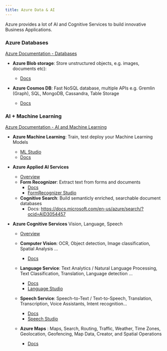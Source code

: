 ```yaml
---
title: Azure Data & AI
---
```


<PageDescription>

Azure provides a lot of AI and Cognitive Services to build innovative Business Applications.
</PageDescription>


### Azure Databases
[Azure Documentation - Databases](https://docs.microsoft.com/en-us/azure/?product=databases&ocid=AID3054457)

- __Azure Blob storage__: Store unstructured objects, e.g. images, documents etc):
  - [Docs](https://docs.microsoft.com/en-us/azure/storage/blobs/?ocid=AID3054457)

- __Azure Cosmos DB__: Fast NoSQL database, multiple APIs e.g. Gremlin (Graph), SQL, MongoDB, Cassandra, Table Storage
  - [Docs](https://docs.microsoft.com/en-us/azure/cosmos-db/?ocid=AID3054457)

### AI + Machine Learning
[Azure Documentation - AI and Machine Learning](https://docs.microsoft.com/en-us/azure/?product=ai-machine-learning&ocid=AID3054457)

- __Azure Machine Learning__: Train, test deploy your Machine Learning Models
  - [ML Studio](https://ml.azure.com/?ocid=AID3054457)
  - [Docs](https://docs.microsoft.com/en-us/azure/machine-learning/?ocid=AID3054457)


- __Azure Applied AI Services__ 
  - [Overview](https://docs.microsoft.com/en-us/azure/applied-ai-services/?ocid=AID3054457)
  - __Form Recognizer__: Extract text from forms and documents
    - [Docs](https://docs.microsoft.com/en-us/azure/applied-ai-services/form-recognizer/?ocid=AID3054457)
    - [FormRecognizer Studio](https://formrecognizer.appliedai.azure.com/?ocid=AID3054457)
  - __Cognitive Search__: Build semanticly enriched, searchable document databases
    - Docs: https://docs.microsoft.com/en-us/azure/search/?ocid=AID3054457
  

- __Azure Cognitive Services__ Vision, Language, Speech 
  - [Overview](https://docs.microsoft.com/en-us/azure/cognitive-services/?ocid=AID3054457)

  - __Computer Vision__: OCR, Object detection, Image classification, Spatial Analysis ...
    - [Docs](https://docs.microsoft.com/en-us/azure/cognitive-services/computer-vision/?ocid=AID3054457)
  - __Language Service__: Text Analytics / Natural Language Processing, Text Classification, Translation, Language detection ...
    - [Docs](https://docs.microsoft.com/en-us/azure/cognitive-services/language-service/?ocid=AID3054457)
    - [Language Studio](https://language.azure.com/?ocid=AID3054457)
  - __Speech Service__: Speech-to-Text / Text-to-Speech, Translation, Transcription, Voice Assistants, Intent recognition...
    - [Docs](https://docs.microsoft.com/en-us/azure/cognitive-services/speech-service?ocid=AID3054457)
    - [Speech Studio](https://speech.microsoft.com/?ocid=AID3054457)

  - __Azure Maps__ : Maps, Search, Routing, Traffic, Weather, Time Zones, Geolocation, Geofencing, Map Data, Creator, and Spatial Operations
    - [Docs](https://docs.microsoft.com/en-us/azure/azure-maps/?ocid=AID3054457)


